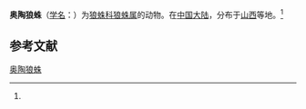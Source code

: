 {{Speciesbox
| name = 奥陶狼蛛
| status = 
| status_system = 
| image = 
| genus = Lycosa
| species = ordosa
| authority = (Hogg, 1912)<ref name='id13827'>{{cite web| url =http://www.bioinfo.cn/db05/BjdwSpecies.php?action=view&id=13827| title =奥陶狼蛛| work =《中国动物物种编目数据库》| publisher =中国科学院微生物研究所| author =中国科学院动物研究所| accessdate =2009-04-28| deadurl =yes| archiveurl =https://web.archive.org/web/20160305055439/http://www.bioinfo.cn/db05/BjdwSpecies.php?action=view&id=13827| archivedate =2016-03-05}}</ref>
}}

'''奥陶狼蛛'''（[[学名|学名]]：{{lang|la|''Lycosa ordosa''}}）为[[狼蛛科|狼蛛科]][[狼蛛属|狼蛛属]]的动物。在[[中国大陆|中国大陆]]，分布于[[山西|山西]]等地。<ref name='id13827'/>

== 参考文献 ==
{{reflist}}

{{Wikispecies|Lycosa ordosa}}

[[Category:狼蛛属|奥陶狼蛛]]


{{蜘蛛小作品}}